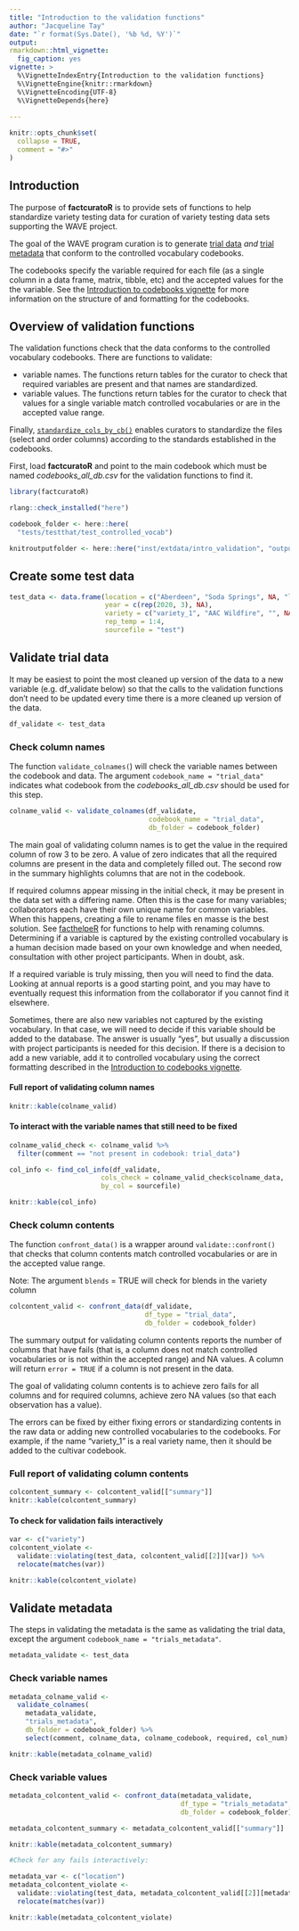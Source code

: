 ```yaml
---
title: "Introduction to the validation functions"
author: "Jacqueline Tay"
date: "`r format(Sys.Date(), '%b %d, %Y')`"
output: 
rmarkdown::html_vignette:
  fig_caption: yes
vignette: >
  %\VignetteIndexEntry{Introduction to the validation functions}
  %\VignetteEngine{knitr::rmarkdown}
  %\VignetteEncoding{UTF-8}
  %\VignetteDepends{here}
  
---
```


```r
knitr::opts_chunk$set(
  collapse = TRUE,
  comment = "#>"
)
```
## Introduction

The purpose of **factcuratoR** is to provide sets of functions to help standardize variety testing data for curation of variety testing data sets supporting the WAVE project.

The goal of the WAVE program curation is to generate <u>trial data</u> *and* <u>trial metadata</u> that conform to the controlled vocabulary codebooks.

The codebooks specify the variable required for each file (as a single column in a data frame, matrix, tibble, etc) and the accepted values
for the the variable. See the [Introduction to codebooks vignette](https://idahoagstats.github.io/factcuratoR/articles/intro_codebooks.html)
for more information on the structure of and formatting for the codebooks.

## Overview of validation functions

The validation functions check that the data conforms to the controlled vocabulary
codebooks. There are functions to validate:

* variable names. The functions return tables for the curator to check that required variables are present and that names are standardized.
* variable values. The functions return tables for the curator to check that values for a single variable match controlled vocabularies or are in the accepted value range. 

Finally, [`standardize_cols_by_cb()`](https://idahoagstats.github.io/factcuratoR/reference/standardize_cols_by_cb.html) enables curators to standardize the files (select and order columns) according to the standards established in the codebooks.

First, load **factcuratoR** and point to the main codebook which must 
be named *codebooks_all_db.csv* for the validation functions to find it. 

```r
library(factcuratoR)

rlang::check_installed("here")

codebook_folder <- here::here(
  "tests/testthat/test_controlled_vocab")

knitroutputfolder <- here::here("inst/extdata/intro_validation", "output")
```

## Create some test data

```r
test_data <- data.frame(location = c("Aberdeen", "Soda Springs", NA, "location_x"),
                        year = c(rep(2020, 3), NA),
                        variety = c("variety_1", "AAC Wildfire", "", NA),
                        rep_temp = 1:4,
                        sourcefile = "test")
```

## Validate trial data

It may be easiest to point the most cleaned up version of the data to a new 
variable (e.g. df_validate below) so that the calls to the validation functions
don't need to be updated every time there is a more cleaned up version of the data.

```r
df_validate <- test_data
```

### Check column names

The function `validate_colnames(`) will check the variable names between the codebook and data. The argument `codebook_name = "trial_data"` indicates what codebook from the *codebooks_all_db.csv* should be used for this step.

```r
colname_valid <- validate_colnames(df_validate, 
                                   codebook_name = "trial_data", 
                                   db_folder = codebook_folder)
```

The main goal of validating column names is to get the value in the required
column of row 3 to be zero. A value of zero indicates that all the required columns 
are present in the data and completely filled out. The second row in the summary highlights columns that are not in the codebook.

If required columns appear missing in the initial check, it may be present in the data set with a differing name. Often this is the case for many variables; collaborators each have their own unique name for common variables. When this happens, creating a file to rename files en masse is the best solution. See [facthelpeR](https://idahoagstats.github.io/facthelpeR/articles/intro_facthelper.html)
for functions to help with renaming columns. Determining if a variable is captured by the existing controlled vocabulary is a human decision made based on your own knowledge and when needed, consultation with other project participants. When in doubt, ask.  

If a required variable is truly missing, then you will need to find the data. Looking at annual reports is a good starting point, and you may have to eventually request this information from the collaborator if you cannot find it elsewhere. 

Sometimes, there are also new variables not captured by the existing vocabulary. In that case, we will need to decide if this variable should be added to the database. The answer is usually "yes", but usually a discussion with project participants is needed for this decision. If there is a decision to add a new variable, add it to controlled vocabulary using the correct formatting described in the
[Introduction to codebooks vignette](https://idahoagstats.github.io/factcuratoR/articles/intro_codebooks.html). 

#### Full report of validating column names

```r
knitr::kable(colname_valid)
```

#### To interact with the variable names that still need to be fixed

```r
colname_valid_check <- colname_valid %>% 
  filter(comment == "not present in codebook: trial_data")

col_info <- find_col_info(df_validate, 
                       cols_check = colname_valid_check$colname_data, 
                       by_col = sourcefile)

knitr::kable(col_info)
```

### Check column contents

The function `confront_data()` is a wrapper around `validate::confront()` that checks that column contents match controlled vocabularies or are in the accepted value range.

Note: The argument `blends` = TRUE will check for blends in the variety column

```r
colcontent_valid <- confront_data(df_validate, 
                                  df_type = "trial_data",
                                  db_folder = codebook_folder)
```

The summary output for validating column contents reports the number of columns that have fails (that is, a column does not match controlled vocabularies or is not within the accepted range) and NA values.  A column will return `error = TRUE` if a column is not present in the data. 

The goal of validating column contents is to achieve zero fails for all columns and for required columns, achieve zero NA values (so that each observation has a value). 

The errors can be fixed by either fixing errors or standardizing contents in the 
raw data or adding new controlled vocabularies to the codebooks. For example, if the name "variety_1" is a real variety name, then it should be added to the cultivar codebook.

### Full report of validating column contents

```r
colcontent_summary <- colcontent_valid[["summary"]]
knitr::kable(colcontent_summary)
```

#### To check for validation fails interactively

```r
var <- c("variety")
colcontent_violate <- 
  validate::violating(test_data, colcontent_valid[[2]][var]) %>% 
  relocate(matches(var))

knitr::kable(colcontent_violate)
```

## Validate metadata

The steps in validating the metadata is the same as validating the trial data, except the argument `codebook_name = "trials_metadata"`. 

```r
metadata_validate <- test_data
```

### Check variable names

```r
metadata_colname_valid <- 
  validate_colnames(
    metadata_validate, 
    "trials_metadata",
    db_folder = codebook_folder) %>%
    select(comment, colname_data, colname_codebook, required, col_num) 

knitr::kable(metadata_colname_valid)
```

### Check variable values

```r
metadata_colcontent_valid <- confront_data(metadata_validate, 
                                           df_type = "trials_metadata",
                                           db_folder = codebook_folder)

metadata_colcontent_summary <- metadata_colcontent_valid[["summary"]]

knitr::kable(metadata_colcontent_summary)

#Check for any fails interactively:

metadata_var <- c("location")
metadata_colcontent_violate <- 
  validate::violating(test_data, metadata_colcontent_valid[[2]][metadata_var]) %>% 
  relocate(matches(var))

knitr::kable(metadata_colcontent_violate)
```

